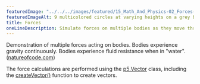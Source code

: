 ```yaml
---
featuredImage: "../../../images/featured/15_Math_And_Physics-02_Forces-thumbnail.png"
featuredImageAlt: 9 multicolored circles at varying heights on a grey background.
title: Forces
oneLineDescription: Simulate forces on multiple bodies as they move through liquid.
---
```


Demonstration of multiple forces acting on bodies.
Bodies experience gravity continuously. Bodies experience fluid
resistance when in "water".
(<a href="http://natureofcode.com">natureofcode.com</a>)

The force calculations are performed using the
<a href="/reference/p5/p5.Vector/">p5.Vector</a>
class, including the
<a href="/reference/p5/createVector/">createVector()</a>
function to create vectors.